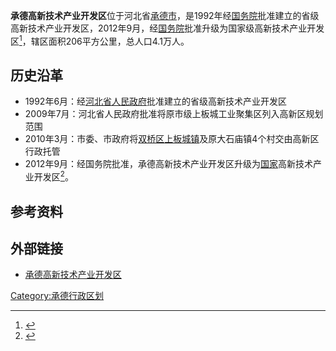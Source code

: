 '''承德高新技术产业开发区'''位于河北省[[承德市|承德市]]，是1992年经[[中华人民共和国国务院|国务院]]批准建立的省级高新技术产业开发区，2012年9月，经[[中华人民共和国国务院|国务院]]批准升级为国家级高新技术产业开发区<ref>{{cite web |url=http://www.most.gov.cn/dfkj/hb/zxdt/201209/t20120919_96878.htm |title=承德高新区升级为国家级高新区 |date=2012-09-20 |accessdate=2016-05-01 |publisher=中华人民共和国科学技术部 |archive-date=2012-10-16 |archive-url=https://web.archive.org/web/20121016181826/http://www.most.gov.cn/dfkj/hb/zxdt/201209/t20120919_96878.htm |dead-url=no }}</ref>，辖区面积206平方公里，总人口4.1万人。

== 历史沿革 ==
*1992年6月：经[[河北省人民政府|河北省人民政府]]批准建立的省级高新技术产业开发区
*2009年7月：河北省人民政府批准将原市级上板城工业聚集区列入高新区规划范围
*2010年3月：市委、市政府将[[双桥区|双桥区]][[上板城镇|上板城镇]]及原大石庙镇4个村交由高新区行政托管
*2012年9月：经国务院批准，承德高新技术产业开发区升级为[[国家|国家]]高新技术产业开发区<ref>{{cite web |url=http://park.chinahightech.com/hightech/html/17/hightech.html |title=承德高新区 |accessdate=2016-05-01 |publisher=高新网承德高新区 |deadurl=yes |archiveurl=https://web.archive.org/web/20160407203406/http://park.chinahightech.com/hightech/html/17/hightech.html |archivedate=2016-04-07 }}</ref>。

== 参考资料 ==
{{reflist}}

== 外部链接 ==
*[https://web.archive.org/web/20160815123318/http://www.cdkfq.gov.cn/ 承德高新技术产业开发区 ]

{{国家级高新技术产业开发区}}
[[Category:承德行政区划|Category:承德行政区划]]